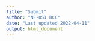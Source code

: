 ```yaml
---
title: "Submit"
author: "NF-OSI DCC"
date: "Last updated 2022-04-11"
output: html_document
---
```


```r

```

